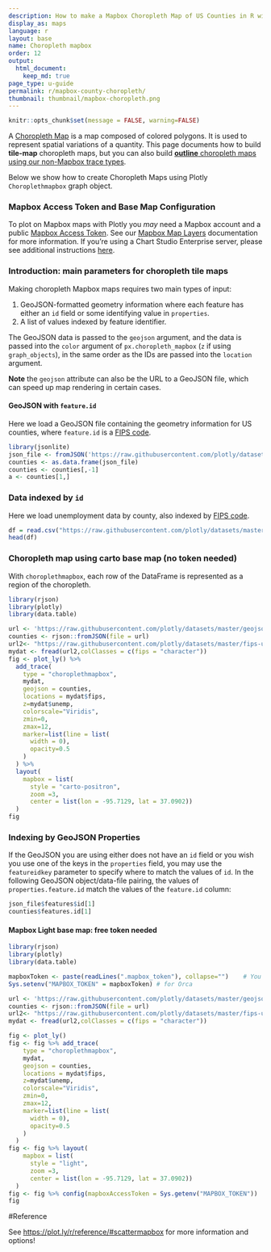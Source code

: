 ```yaml
---
description: How to make a Mapbox Choropleth Map of US Counties in R with Plotly.
display_as: maps
language: r
layout: base
name: Choropleth mapbox
order: 12
output:
  html_document:
    keep_md: true
page_type: u-guide
permalink: r/mapbox-county-choropleth/
thumbnail: thumbnail/mapbox-choropleth.png
---
```


```r
knitr::opts_chunk$set(message = FALSE, warning=FALSE)
```

A [Choropleth Map](https://en.wikipedia.org/wiki/Choropleth_map) is a map composed of colored polygons. It is used to represent spatial variations of a quantity. This page documents how to build **tile-map** choropleth maps, but you can also build [**outline** choropleth maps using our non-Mapbox trace types](/r/choropleth-maps).

Below we show how to create Choropleth Maps using Plotly `Choroplethmapbox` graph object.

### Mapbox Access Token and Base Map Configuration

To plot on Mapbox maps with Plotly you *may* need a Mapbox account and a public [Mapbox Access Token](https://www.mapbox.com/studio). See our [Mapbox Map Layers](/r/mapbox-layers/) documentation for more information. If you're using a Chart Studio Enterprise server, please see additional instructions [here](https://help.plot.ly/mapbox-atlas).

### Introduction: main parameters for choropleth tile maps

Making choropleth Mapbox maps requires two main types of input:

1. GeoJSON-formatted geometry information where each feature has either an `id` field or some identifying value in `properties`.
2. A list of values indexed by feature identifier.

The GeoJSON data is passed to the `geojson` argument, and the data is passed into the `color` argument of `px.choropleth_mapbox` (`z` if using `graph_objects`), in the same order as the IDs are passed into the `location` argument.

**Note** the `geojson` attribute can also be the URL to a GeoJSON file, which can speed up map rendering in certain cases.

#### GeoJSON with `feature.id`

Here we load a GeoJSON file containing the geometry information for US counties, where `feature.id` is a [FIPS code](https://en.wikipedia.org/wiki/FIPS_county_code).

```r
library(jsonlite)
json_file <- fromJSON('https://raw.githubusercontent.com/plotly/datasets/master/geojson-counties-fips.json')
counties <- as.data.frame(json_file)
counties <- counties[,-1]
a <- counties[1,]
```

### Data indexed by `id`

Here we load unemployment data by county, also indexed by [FIPS code](https://en.wikipedia.org/wiki/FIPS_county_code).

```r
df = read.csv("https://raw.githubusercontent.com/plotly/datasets/master/fips-unemp-16.csv", header = T, colClasses = c("fips"="character"))
head(df)
```

### Choropleth map using carto base map (no token needed)

With `choroplethmapbox`, each row of the DataFrame is represented as a region of the choropleth.

```r
library(rjson)
library(plotly)
library(data.table)

url <- 'https://raw.githubusercontent.com/plotly/datasets/master/geojson-counties-fips.json'
counties <- rjson::fromJSON(file = url)
url2<- "https://raw.githubusercontent.com/plotly/datasets/master/fips-unemp-16.csv"
mydat <- fread(url2,colClasses = c(fips = "character"))
fig <- plot_ly() %>%
  add_trace(
    type = "choroplethmapbox",
    mydat,
    geojson = counties,
    locations = mydat$fips,
    z=mydat$unemp,
    colorscale="Viridis",
    zmin=0,
    zmax=12,
    marker=list(line = list(
      width = 0),
      opacity=0.5
    )
  ) %>%
  layout(
    mapbox = list(
      style = "carto-positron",
      zoom =3,
      center = list(lon = -95.7129, lat = 37.0902))
  )
fig
```
### Indexing by GeoJSON Properties

If the GeoJSON you are using either does not have an `id` field or you wish you use one of the keys in the `properties` field, you may use the `featureidkey` parameter to specify where to match the values of `id`.
In the following GeoJSON object/data-file pairing, the values of `properties.feature.id` match the values of the `feature.id` column:

```r
json_file$features$id[1]
counties$features.id[1]
```
#### Mapbox Light base map: free token needed

```r
library(rjson)
library(plotly)
library(data.table)

mapboxToken <- paste(readLines(".mapbox_token"), collapse="")    # You need your own token
Sys.setenv("MAPBOX_TOKEN" = mapboxToken) # for Orca

url <- 'https://raw.githubusercontent.com/plotly/datasets/master/geojson-counties-fips.json'
counties <- rjson::fromJSON(file = url)
url2<- "https://raw.githubusercontent.com/plotly/datasets/master/fips-unemp-16.csv"
mydat <- fread(url2,colClasses = c(fips = "character"))

fig <- plot_ly()
fig <- fig %>% add_trace(
    type = "choroplethmapbox",
    mydat,
    geojson = counties,
    locations = mydat$fips,
    z=mydat$unemp,
    colorscale="Viridis",
    zmin=0,
    zmax=12,
    marker=list(line = list(
      width = 0),
      opacity=0.5
    )
  )
fig <- fig %>% layout(
    mapbox = list(
      style = "light",
      zoom =3,
      center = list(lon = -95.7129, lat = 37.0902))
  ) 
fig <- fig %>% config(mapboxAccessToken = Sys.getenv("MAPBOX_TOKEN"))
fig
```
#Reference

See [https://plot.ly/r/reference/#scattermapbox](https://plot.ly/r/reference/#scattermapbox) for more information and options!